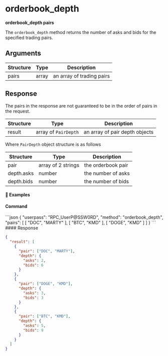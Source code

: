 
# orderbook\_depth

**orderbook\_depth pairs**

The `orderbook_depth` method returns the number of asks and bids for the specified trading pairs.

## Arguments

| Structure | Type  | Description               |
| --------- | ----- | ------------------------- |
| pairs     | array | an array of trading pairs |

## Response

<Note type="warning">
  The pairs in the response are not guaranteed to be in the order of pairs in the request.
</Note>

| Structure | Type                 | Description                    |
| --------- | -------------------- | ------------------------------ |
| result    | array of `PairDepth` | an array of pair depth objects |

Where `PairDepth` object structure is as follows

| Structure  | Type               | Description        |
| ---------- | ------------------ | ------------------ |
| pair       | array of 2 strings | the orderbook pair |
| depth.asks | number             | the number of asks |
| depth.bids | number             | the number of bids |

#### 📌 Examples

#### Command

<CodeGroup title="" tag="POST" label="orderbook_depth" mm2MethodDecorate="true">
  ```json
  {
    "userpass": "RPC_UserP@SSW0RD",
    "method": "orderbook_depth",
    "pairs": [
      [
        "DOC",
        "MARTY"
      ],
      [
        "BTC",
        "KMD"
      ],
      [
        "DOGE",
        "KMD"
      ]
    ]
  }
  ```
</CodeGroup>

<CollapsibleSection expandedText="Hide Response" collapsedText="Show Response">
  #### Response

  ```json
  {
    "result": [
      {
        "pair": ["DOC", "MARTY"],
        "depth": {
          "asks": 2,
          "bids": 6
        }
      },
      {
        "pair": ["DOGE", "KMD"],
        "depth": {
          "asks": 3,
          "bids": 3
        }
      },
      {
        "pair": ["BTC", "KMD"],
        "depth": {
          "asks": 5,
          "bids": 9
        }
      }
    ]
  }
  ```
</CollapsibleSection>
